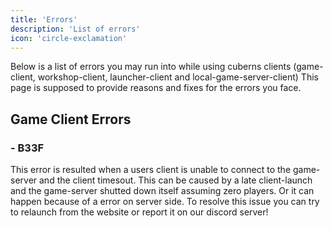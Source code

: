 ```yaml
---
title: 'Errors'
description: 'List of errors'
icon: 'circle-exclamation'
---
```

Below is a list of errors you may run into while using cuberns clients (game-client, workshop-client, launcher-client and local-game-server-client)
This page is supposed to provide reasons and fixes for the errors you face.

## Game Client Errors
### - B33F
This error is resulted when a users client is unable to connect to the game-server and the client timesout. This can be caused by a late client-launch and the game-server shutted down itself assuming zero players. Or it can happen because of a error on server side. To resolve this issue you can try to relaunch from the website or report it on our discord server!
